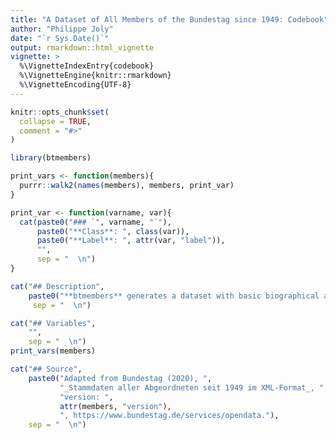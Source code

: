```yaml
---
title: "A Dataset of All Members of the Bundestag since 1949: Codebook"
author: "Philippe Joly"
date: "`r Sys.Date()`"
output: rmarkdown::html_vignette
vignette: >
  %\VignetteIndexEntry{codebook}
  %\VignetteEngine{knitr::rmarkdown}
  %\VignetteEncoding{UTF-8}
---
```


```r
knitr::opts_chunk$set(
  collapse = TRUE,
  comment = "#>"
)
```

```r
library(btmembers)

print_vars <- function(members){
  purrr::walk2(names(members), members, print_var)
}

print_var <- function(varname, var){
  cat(paste0("### `", varname, "`"),
      paste0("**Class**: ", class(var)),
      paste0("**Label**: ", attr(var, "label")),
      "",
      sep = "  \n")
}

```

```r
cat("## Description",
    paste0("**btmembers** generates a dataset with basic biographical and election data for all members of the Bundestag since 1949. The unit of analysis of the dataset is a member-term. There are ", nrow(members), " observations from ", length(unique(btmembers::members$id)), " members. The data includes ", ncol(btmembers::members), " variables (in German):"),
     sep = "  \n")
```

```r
cat("## Variables",
    "",
    sep = "  \n")
print_vars(members)
```

```r
cat("## Source",
    paste0("Adapted from Bundestag (2020), ",
           "_Stammdaten aller Abgeordneten seit 1949 im XML-Format_, ",
           "version: ", 
           attr(members, "version"), 
           ", https://www.bundestag.de/services/opendata."),
    sep = "  \n")
```
